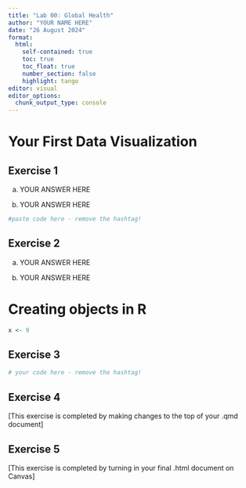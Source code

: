 ```yaml
---
title: "Lab 00: Global Health"
author: "YOUR NAME HERE"
date: "26 August 2024"
format:
  html:
    self-contained: true
    toc: true
    toc_float: true
    number_section: false
    highlight: tango
editor: visual
editor_options:
  chunk_output_type: console
---
```


# Your First Data Visualization

## Exercise 1

a. YOUR ANSWER HERE

b. YOUR ANSWER HERE

```r
#paste code here - remove the hashtag!
```

## Exercise 2

a. YOUR ANSWER HERE

b. YOUR ANSWER HERE

# Creating objects in R

```r
x <- 9
```


## Exercise 3

```r
# your code here - remove the hashtag! 
```

## Exercise 4

[This exercise is completed by making changes to the top of your .qmd document]

## Exercise 5

[This exercise is completed by turning in your final .html document on Canvas]


